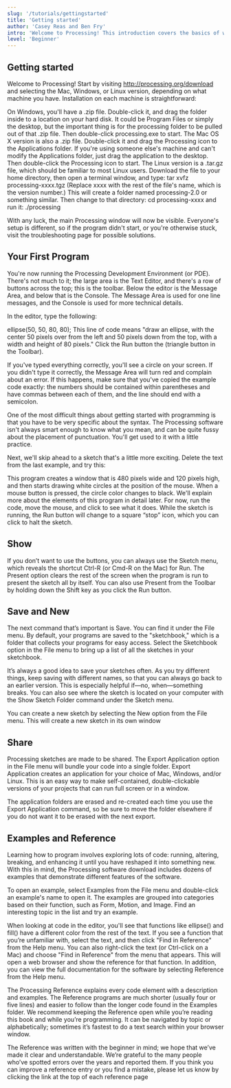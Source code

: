 ```yaml
---
slug: '/tutorials/gettingstarted'
title: 'Getting started'
author: 'Casey Reas and Ben Fry'
intro: 'Welcome to Processing! This introduction covers the basics of writing Processing code.'
level: 'Beginner'
---
```


## Getting started

Welcome to Processing! Start by visiting http://processing.org/download and selecting the Mac, Windows, or Linux version, depending on what machine you have. Installation on each machine is straightforward:

On Windows, you'll have a .zip file. Double-click it, and drag the folder inside to a location on your hard disk. It could be Program Files or simply the desktop, but the important thing is for the processing folder to be pulled out of that .zip file. Then double-click processing.exe to start.
The Mac OS X version is also a .zip file. Double-click it and drag the Processing icon to the Applications folder. If you're using someone else's machine and can't modify the Applications folder, just drag the application to the desktop. Then double-click the Processing icon to start.
The Linux version is a .tar.gz file, which should be familiar to most Linux users. Download the file to your home directory, then open a terminal window, and type:
tar xvfz processing-xxxx.tgz
(Replace xxxx with the rest of the file's name, which is the version number.) This will create a folder named processing-2.0 or something similar. Then change to that directory:
cd processing-xxxx
and run it:
./processing

With any luck, the main Processing window will now be visible. Everyone's setup is different, so if the program didn't start, or you're otherwise stuck, visit the troubleshooting page for possible solutions.

## Your First Program

You're now running the Processing Development Environment (or PDE). There's not much to it; the large area is the Text Editor, and there's a row of buttons across the top; this is the toolbar. Below the editor is the Message Area, and below that is the Console. The Message Area is used for one line messages, and the Console is used for more technical details.

In the editor, type the following:

ellipse(50, 50, 80, 80);
This line of code means "draw an ellipse, with the center 50 pixels over from the left and 50 pixels down from the top, with a width and height of 80 pixels." Click the Run button the (triangle button in the Toolbar).

If you've typed everything correctly, you'll see a circle on your screen. If you didn't type it correctly, the Message Area will turn red and complain about an error. If this happens, make sure that you've copied the example code exactly: the numbers should be contained within parentheses and have commas between each of them, and the line should end with a semicolon.

One of the most difficult things about getting started with programming is that you have to be very specific about the syntax. The Processing software isn't always smart enough to know what you mean, and can be quite fussy about the placement of punctuation. You'll get used to it with a little practice.

Next, we'll skip ahead to a sketch that's a little more exciting. Delete the text from the last example, and try this:

This program creates a window that is 480 pixels wide and 120 pixels high, and then starts drawing white circles at the position of the mouse. When a mouse button is pressed, the circle color changes to black. We'll explain more about the elements of this program in detail later. For now, run the code, move the mouse, and click to see what it does. While the sketch is running, the Run button will change to a square “stop” icon, which you can click to halt the sketch.

## Show

If you don’t want to use the buttons, you can always use the Sketch menu, which reveals the shortcut Ctrl-R (or Cmd-R on the Mac) for Run. The Present option clears the rest of the screen when the program is run to present the sketch all by itself. You can also use Present from the Toolbar by holding down the Shift key as you click the Run button.

## Save and New

The next command that’s important is Save. You can find it under the File menu. By default, your programs are saved to the "sketchbook," which is a folder that collects your programs for easy access. Select the Sketchbook option in the File menu to bring up a list of all the sketches in your sketchbook.

It’s always a good idea to save your sketches often. As you try different things, keep saving with different names, so that you can always go back to an earlier version. This is especially helpful if—no, when—something breaks. You can also see where the sketch is located on your computer with the Show Sketch Folder command under the Sketch menu.

You can create a new sketch by selecting the New option from the File menu. This will create a new sketch in its own window

## Share

Processing sketches are made to be shared. The Export Application option in the File menu will bundle your code into a single folder. Export Application creates an application for your choice of Mac, Windows, and/or Linux. This is an easy way to make self-contained, double-clickable versions of your projects that can run full screen or in a window.

The application folders are erased and re-created each time you use the Export Application command, so be sure to move the folder elsewhere if you do not want it to be erased with the next export.

## Examples and Reference

Learning how to program involves exploring lots of code: running, altering, breaking, and enhancing it until you have reshaped it into something new. With this in mind, the Processing software download includes dozens of examples that demonstrate different features of the software.

To open an example, select Examples from the File menu and double-click an example's name to open it. The examples are grouped into categories based on their function, such as Form, Motion, and Image. Find an interesting topic in the list and try an example.

When looking at code in the editor, you'll see that functions like ellipse() and fill() have a different color from the rest of the text. If you see a function that you’re unfamiliar with, select the text, and then click "Find in Reference" from the Help menu. You can also right-click the text (or Ctrl-click on a Mac) and choose "Find in Reference" from the menu that appears. This will open a web browser and show the reference for that function. In addition, you can view the full documentation for the software by selecting Reference from the Help menu.

The Processing Reference explains every code element with a description and examples. The Reference programs are much shorter (usually four or five lines) and easier to follow than the longer code found in the Examples folder. We recommend keeping the Reference open while you’re reading this book and while you’re programming. It can be navigated by topic or alphabetically; sometimes it’s fastest to do a text search within your browser window.

The Reference was written with the beginner in mind; we hope that we’ve made it clear and understandable. We’re grateful to the many people who’ve spotted errors over the years and reported them. If you think you can improve a reference entry or you find a mistake, please let us know by clicking the link at the top of each reference page
